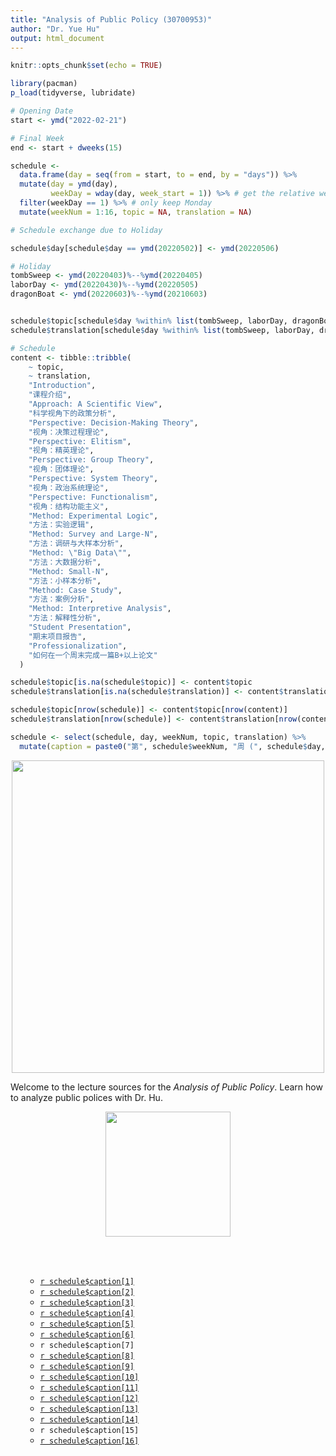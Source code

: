 ---
title: "Analysis of Public Policy (30700953)"
author: "Dr. Yue Hu"
output: html_document
---

```{r setup, include=FALSE}
knitr::opts_chunk$set(echo = TRUE)

library(pacman)
p_load(tidyverse, lubridate)

# Opening Date
start <- ymd("2022-02-21")

# Final Week
end <- start + dweeks(15) 

schedule <-
  data.frame(day = seq(from = start, to = end, by = "days")) %>%
  mutate(day = ymd(day),
         weekDay = wday(day, week_start = 1)) %>% # get the relative week number
  filter(weekDay == 1) %>% # only keep Monday
  mutate(weekNum = 1:16, topic = NA, translation = NA)

# Schedule exchange due to Holiday

schedule$day[schedule$day == ymd(20220502)] <- ymd(20220506)

# Holiday
tombSweep <- ymd(20220403)%--%ymd(20220405)
laborDay <- ymd(20220430)%--%ymd(20220505)
dragonBoat <- ymd(20220603)%--%ymd(20210603)


schedule$topic[schedule$day %within% list(tombSweep, laborDay, dragonBoat)] <- "Public Holiday"
schedule$translation[schedule$day %within% list(tombSweep, laborDay, dragonBoat)] <- "哗啦啦，放假啦！"

# Schedule
content <- tibble::tribble(
    ~ topic,
    ~ translation,
    "Introduction",
    "课程介绍",
    "Approach: A Scientific View",
    "科学视角下的政策分析",
    "Perspective: Decision-Making Theory",
    "视角：决策过程理论",
    "Perspective: Elitism",
    "视角：精英理论",
    "Perspective: Group Theory",
    "视角：团体理论",
    "Perspective: System Theory",
    "视角：政治系统理论",
    "Perspective: Functionalism",
    "视角：结构功能主义",
    "Method: Experimental Logic",
    "方法：实验逻辑",
    "Method: Survey and Large-N",
    "方法：调研与大样本分析",
    "Method: \"Big Data\"",
    "方法：大数据分析",
    "Method: Small-N",
    "方法：小样本分析",
    "Method: Case Study",
    "方法：案例分析",
    "Method: Interpretive Analysis",
    "方法：解释性分析",
    "Student Presentation",
    "期末项目报告",
    "Professionalization",
    "如何在一个周末完成一篇B+以上论文"
  )

schedule$topic[is.na(schedule$topic)] <- content$topic
schedule$translation[is.na(schedule$translation)] <- content$translation

schedule$topic[nrow(schedule)] <- content$topic[nrow(content)]
schedule$translation[nrow(schedule)] <- content$translation[nrow(content)]

schedule <- select(schedule, day, weekNum, topic, translation) %>% 
  mutate(caption = paste0("第", schedule$weekNum, "周 (", schedule$day, "): ", schedule$translation, " (", schedule$topic, ")"))

```

<center><img src="../analysisOfPublicPolicy/images/intro_mainMap.png" height="500"/></center>


Welcome to the lecture sources for the *Analysis of Public Policy*. Learn how to analyze public polices with Dr. Hu.


<center><img src="../analysisOfPoliticalData/images/goodluck.gif" height="200"/></center>


<br><br>

<ul>

* <a href="/slides_gh/slides/courses/analysisOfPublicPolicy/01_courseIntro.html">`r schedule$caption[1]`</a>
* <a href="/slides_gh/slides/courses/analysisOfPublicPolicy/02_scientific.html">`r schedule$caption[2]`</a>
* <a href="/slides_gh/slides/courses/analysisOfPublicPolicy/03_decisionMaking.html">`r schedule$caption[3]`</a>
* <a href="/slides_gh/slides/courses/analysisOfPublicPolicy/04_elitism.html">`r schedule$caption[4]`</a>
* <a href="/slides_gh/slides/courses/analysisOfPublicPolicy/05_groupTheory.html">`r schedule$caption[5]`</a>
* <a href="/slides_gh/slides/courses/analysisOfPublicPolicy/06_systemTheory.html">`r schedule$caption[6]`</a>
* `r schedule$caption[7]`
* <a href="/slides_gh/slides/courses/analysisOfPublicPolicy/07_functionalism.html">`r schedule$caption[8]`</a>
* <a href="/slides_gh/slides/courses/analysisOfPublicPolicy/09_experiment.html">`r schedule$caption[9]`</a>
* <a href="/slides_gh/slides/courses/analysisOfPublicPolicy/10_largeN.html">`r schedule$caption[10]`</a>
* <a href="/slides_gh/slides/courses/analysisOfPublicPolicy/11_bigData.html">`r schedule$caption[11]`</a>
* <a href="/slides_gh/slides/courses/analysisOfPublicPolicy/12_smallN.html">`r schedule$caption[12]`</a>
* <a href="/slides_gh/slides/courses/analysisOfPublicPolicy/13_case.html">`r schedule$caption[13]`</a>
* <a href="/slides_gh/slides/courses/analysisOfPublicPolicy/14_Process.html">`r schedule$caption[14]`</a>
* `r schedule$caption[15]`
* <a href="/slides_gh/slides/courses/analysisOfPublicPolicy/16_professional.html">`r schedule$caption[16]`</a>

</ul>